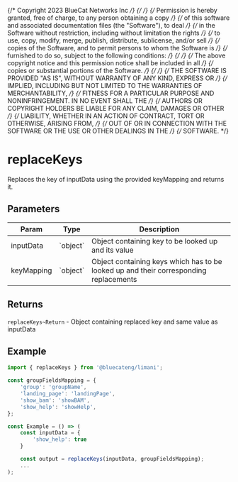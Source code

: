 {/* Copyright 2023 BlueCat Networks Inc */}
{/*  */}
{/* Permission is hereby granted, free of charge, to any person obtaining a copy */}
{/* of this software and associated documentation files (the "Software"), to deal */}
{/* in the Software without restriction, including without limitation the rights */}
{/* to use, copy, modify, merge, publish, distribute, sublicense, and/or sell */}
{/* copies of the Software, and to permit persons to whom the Software is */}
{/* furnished to do so, subject to the following conditions: */}
{/*  */}
{/* The above copyright notice and this permission notice shall be included in all */}
{/* copies or substantial portions of the Software. */}
{/*  */}
{/* THE SOFTWARE IS PROVIDED "AS IS", WITHOUT WARRANTY OF ANY KIND, EXPRESS OR */}
{/* IMPLIED, INCLUDING BUT NOT LIMITED TO THE WARRANTIES OF MERCHANTABILITY, */}
{/* FITNESS FOR A PARTICULAR PURPOSE AND NONINFRINGEMENT. IN NO EVENT SHALL THE */}
{/* AUTHORS OR COPYRIGHT HOLDERS BE LIABLE FOR ANY CLAIM, DAMAGES OR OTHER */}
{/* LIABILITY, WHETHER IN AN ACTION OF CONTRACT, TORT OR OTHERWISE, ARISING FROM, */}
{/* OUT OF OR IN CONNECTION WITH THE SOFTWARE OR THE USE OR OTHER DEALINGS IN THE */}
{/* SOFTWARE. */}

<Meta title='functions/replaceKeys' />

# replaceKeys

Replaces the key of inputData using the provided keyMapping and returns it.

## Parameters

<table>
    <thead>
        <tr>
            <th>Param</th>
            <th>Type</th>
            <th>Description</th>
        </tr>
    </thead>
    <tbody>
        <tr>
            <td>inputData</td>
            <td>`object`</td>
            <td>Object containing key to be looked up and its value</td>
        </tr>
        <tr>
            <td>keyMapping</td>
            <td>`object`</td>
            <td>
                Object containing keys which has to be looked up and their
                corresponding replacements
            </td>
        </tr>
    </tbody>
</table>

## Returns

`replaceKeys~Return` - Object containing replaced key and same value as inputData

## Example

```js
import { replaceKeys } from '@bluecateng/limani';

const groupFieldsMapping = {
    'group': 'groupName',
    'landing_page': 'landingPage',
    'show_bam': 'showBAM',
    'show_help': 'showHelp',
};

const Example = () => (
    const inputData = {
        'show_help': true
    }

	const output = replaceKeys(inputData, groupFieldsMapping);
    ...
);
```
